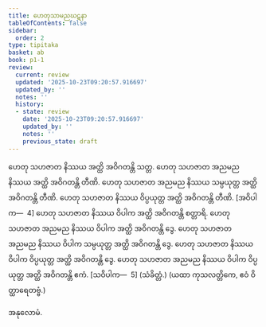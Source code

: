```yaml
---
title: ဟေတုသာမညဃဋနာ
tableOfContents: false
sidebar:
  order: 2
type: tipitaka
basket: ab
book: p1-1
review:
  current: review
  updated: '2025-10-23T09:20:57.916697'
  updated_by: ''
  notes: ''
  history:
  - state: review
    date: '2025-10-23T09:20:57.916697'
    updated_by: ''
    notes: ''
    previous_state: draft
---
```



<ReviewStatus review={frontmatter.review} showDetails={true} />

<HypothesisAnnotation frontmatter={frontmatter} />

<DynamicBreadcrumb />

<Division number="32" book="p1-1" e="ch" v="36" p="460">

<Paragraph number="2910" book="p1-1">
ဟေတု သဟဇာတ နိဿယ အတ္ထိ အဝိဂတန္တိ သတ္တ. ဟေတု သဟဇာတ အညမည နိဿယ အတ္ထိ အဝိဂတန္တိ တီဏိ. ဟေတု သဟဇာတ အညမည နိဿယ သမ္ပယုတ္တ အတ္ထိ အဝိဂတန္တိ တီဏိ. ဟေတု သဟဇာတ နိဿယ ဝိပ္ပယုတ္တ အတ္ထိ အဝိဂတန္တိ တီဏိ. [အဝိပါက—  4]
</Paragraph>

<Paragraph number="2911" book="p1-1">
ဟေတု သဟဇာတ နိဿယ ဝိပါက အတ္ထိ အဝိဂတန္တိ စတ္တာရိ. ဟေတု သဟဇာတ အညမည နိဿယ ဝိပါက အတ္ထိ အဝိဂတန္တိ ဒွေ. ဟေတု သဟဇာတ အညမည နိဿယ ဝိပါက သမ္ပယုတ္တ အတ္ထိ အဝိဂတန္တိ ဒွေ. ဟေတု သဟဇာတ နိဿယ ဝိပါက ဝိပ္ပယုတ္တ အတ္ထိ အဝိဂတန္တိ ဒွေ. ဟေတု သဟဇာတ အညမည နိဿယ ဝိပါက ဝိပ္ပယုတ္တ အတ္ထိ အဝိဂတန္တိ ဧကံ. [သဝိပါက—  5] (သံခိတ္တံ.)

</Paragraph>
</Division>

<Paragraph number="2912" type="center" book="p1-1">
(ယထာ ကုသလတ္တိကေ, ဧဝံ ဝိတ္ထာရေတဗ္ဗံ.)

  
အနုလောမံ.
</Paragraph>